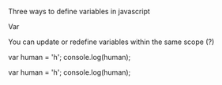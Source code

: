 Three ways to define variables in javascript

Var

You can update or redefine variables within the same scope (?)

var human = 'h';
console.log(human);

var human = 'h';
console.log(human);